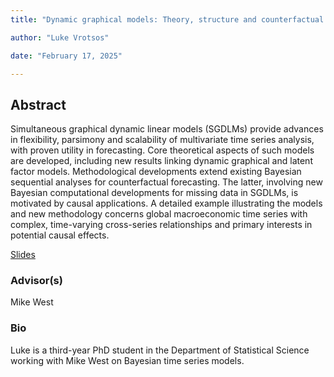 ```yaml
---
title: "Dynamic graphical models: Theory, structure and counterfactual forecasting"

author: "Luke Vrotsos"

date: "February 17, 2025"

---
```


## Abstract 

Simultaneous graphical dynamic linear models (SGDLMs) provide advances in flexibility, parsimony and scalability of multivariate time series analysis, with proven utility in forecasting. Core theoretical aspects of such models are developed, including new results linking dynamic graphical and latent factor models. Methodological developments extend existing Bayesian sequential analyses for counterfactual forecasting. The latter, involving new Bayesian computational developments for missing data in SGDLMs, is motivated by causal applications. A detailed example illustrating the models and new methodology concerns global macroeconomic time series with complex, time-varying cross-series relationships and primary interests in potential causal effects. 


[Slides](https://github.com/user-attachments/files/18693429/vrotsos_701_sides_2025.pdf)


### Advisor(s)

Mike West


### Bio

Luke is a third-year PhD student in the Department of Statistical Science working with Mike West on Bayesian time series models. 